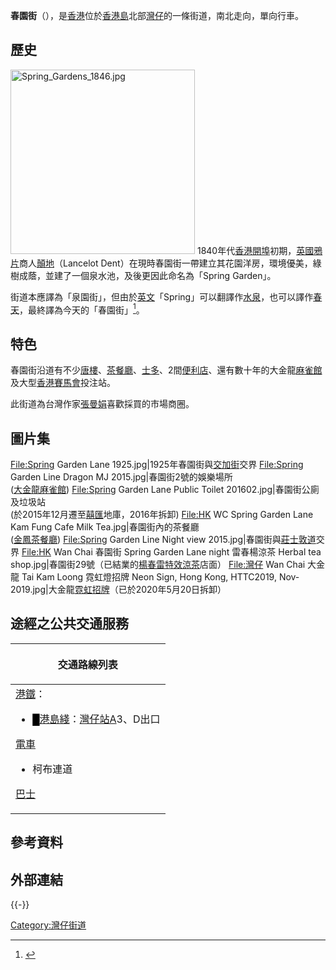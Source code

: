 {{Infobox Hong Kong Road
|中文街道名稱=春園街
|英文街道名稱=Spring Garden Lane
|圖片=File:Spring Garden Lane near Queen's Road East.JPG
|圖片說明=春園街近[[皇后大道東_(街道)|皇后大道東]]
|圖片寬度=290px
|圖片2=
|圖片說明2=
|隸屬幹線=
|路段總長度=0.35
|車速限制=
|行車線數量=雙線單程（合和中心至莊士敦道）
|所在地區=[[灣仔區|灣仔區]]
|起點=[[堅尼地道|堅尼地道]]
|終點=[[莊士敦道|莊士敦道]]
|道路命名日期=
|行人專用區=
|命名文件=
|道路動工日期=
|道路興建計劃=
|道路舊名資料=
|道路封閉日期=
|通車日期=約1840年代
|收費=}}

'''春園街'''（{{lang-en|Spring Garden Lane}}），是[[香港|香港]]位於[[香港島|香港島]]北部[[灣仔|灣仔]]的一條街道，南北走向，單向行車。

==歷史==
[[File:Spring_Gardens_1846.jpg|295px]]
1840年代[[香港開埠|香港開埠]]初期，[[英國|英國]][[鴉片|鴉片]]商人[[顛地|顛地]]（Lancelot Dent）在現時春園街一帶建立其花園洋房，環境優美，綠樹成蔭，並建了一個泉水池，及後更因此命名為「Spring Garden」。

街道本應譯為「泉園街」，但由於[[英语|英文]]「Spring」可以翻譯作[[水泉|水泉]]，也可以譯作[[春天|春天]]，最終譯為今天的「春園街」<ref>{{cite news|title=【街道搜查】翻譯奇聞 泉園街變春園街|url=http://hk.apple.nextmedia.com/realtime/supplement/20150913/54194707|accessdate=2015-09-13|newspaper=[[蘋果日報_(香港)|蘋果日報]]|date=2015-09-13|archive-date=2019-11-11 |archive-url=https://web.archive.org/web/20191111234808/https://hk.lifestyle.appledaily.com/lifestyle/realtime/article/20150913/54194707 |dead-url=yes }}</ref>。

==特色==
春園街沿道有不少[[唐樓|唐樓]]、[[茶餐廳|茶餐廳]]、[[士多|士多]]、2間[[便利店|便利店]]、還有數十年的大金龍[[麻雀館|麻雀館]]及大型[[香港賽馬會|香港賽馬會]]投注站。

此街道為台灣作家[[張曼娟|張曼娟]]喜歡採買的市場商圈。

==圖片集==
<gallery>
File:Spring Garden Lane 1925.jpg|1925年春園街與[[交加街|交加街]]交界
File:Spring Garden Line Dragon MJ 2015.jpg|春園街2號的娛樂場所<br>([[大金龍麻雀館|大金龍麻雀館]])
File:Spring Garden Lane Public Toilet 201602.jpg|春園街公廁及垃圾站<br>(於2015年12月遷至[[囍匯|囍匯]]地庫，2016年拆卸)
File:HK WC Spring Garden Lane Kam Fung Cafe Milk Tea.jpg|春園街內的茶餐廳<br>([[金鳳茶餐廳|金鳳茶餐廳]])
File:Spring Garden Line Night view 2015.jpg|春園街與[[莊士敦道|莊士敦道]]交界
File:HK Wan Chai 春園街 Spring Garden Lane night 雷春楊涼茶 Herbal tea shop.jpg|春園街29號（已結業的[[楊春雷特效涼茶|楊春雷特效涼茶]]店面）
File:灣仔 Wan Chai 大金龍 Tai Kam Loong 霓虹燈招牌 Neon Sign, Hong Kong, HTTC2019, Nov-2019.jpg|大金龍[[霓虹招牌|霓虹招牌]]（已於2020年5月20日拆卸）
</gallery>

==途經之公共交通服務==
{| class="mw-collapsible mw-collapsed wikitable" style="background:white; margin: 0 auto; width: auto;"  
! 交通路線列表
|-
|
;[[港鐵|港鐵]]：
*<font color="{{港島綫色彩}}">█</font>[[港島綫|港島綫]]：[[灣仔站|灣仔站]]A3、D出口
;[[香港電車|電車]]
*柯布連道
;[[香港巴士|巴士]]
{{港島巴士簡單列表|1|1P|5B|5X|6|6A|6X|10|11|15|23|23B|25|26|37A|37B|37X|40|40M|66|75|90|97|789|N8X|N90}}
{{大嶼山巴士簡單列表|A11|A17|E11|E11A|E11B|E11S|N11|NA11}}
{{過海隧道巴士簡單列表|101|103|109|111|113|115|182|182X|601|601P|603|603A|603P|619|619X|621|641|673|680|680X|681|681P|690|905|905A|914|930|930A|930X|934|934A|935|936|936A|948|948A|948B|948P|948X|960|960C|960P|960S|961|961P|961S|962|962B|962N|962P|962S|962X|968|968A|969|969P|978|978A|980A|980X|981P|982X|985|985A|985B}}
{{過海隧道巴士簡單列表|N121|N182|N307|N368|N373|N619|N680|N691|N930|N962|N969}}{{港島專線小巴簡單列表|4B|24A|24M|35M|56|56A}}
|}

==參考資料==
{{reflist}}

==外部連結==
{{commonscat-inline|Spring Garden Lane}}

{{-}}
{{灣仔舊區街道}}

[[Category:灣仔街道|Category:灣仔街道]]